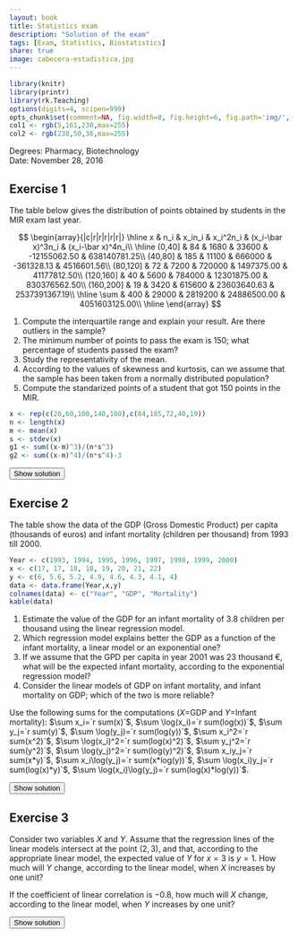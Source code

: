 ```yaml
---
layout: book
title: Statistics exam
description: "Solution of the exam"
tags: [Exam, Statistics, Biostatistics]
share: true
image: cabecera-estadistica.jpg
---
```


```r
library(knitr)
library(printr)
library(rk.Teaching)
options(digits=4, scipen=999)
opts_chunk$set(comment=NA, fig.width=8, fig.height=6, fig.path='img/', fig.align="center", dev="svg", digits=4, echo=FALSE, warning=FALSE, message=FALSE)
col1 <- rgb(5,161,230,max=255)
col2 <- rgb(238,50,36,max=255)
```

Degrees: Pharmacy, Biotechnology  
Date: November 28, 2016 

## Exercise 1
The table below gives the distribution of points obtained by students in the MIR exam last year.

$$
\begin{array}{|c|r|r|r|r|r|}
\hline
x & n_i & x_in_i & x_i^2n_i & (x_i-\bar x)^3n_i & (x_i-\bar x)^4n_i\\
\hline
(0,40] & 84 & 1680 & 33600 & -12155062.50 & 638140781.25\\
(40,80] & 185 & 11100 & 666000 & -361328.13 & 4516601.56\\
(80,120] & 72 & 7200 & 720000 & 1497375.00 & 41177812.50\\
(120,160] & 40 & 5600 & 784000 & 12301875.00 & 830376562.50\\
(160,200] & 19 & 3420 & 615600 & 23603640.63 & 2537391367.19\\
\hline
\sum & 400 & 29000 & 2819200 & 24886500.00 & 4051603125.00\\
\hline
\end{array}
$$

1. Compute the interquartile range and explain your result. Are there outliers in the sample?
2. The minimum number of points to pass the exam is 150; what percentage of students passed the exam?
3. Study the representativity of the mean.
4. According to the values of skewness and kurtosis, can we assume that the sample has been taken from a normally distributed population?
5. Compute the standarized points of a student that got 150 points in the MIR.

```r
x <- rep(c(20,60,100,140,180),c(84,185,72,40,19))
n <- length(x)
m <- mean(x)
s <- stdev(x)
g1 <- sum((x-m)^3)/(n*s^3)
g2 <- sum((x-m)^4)/(n*s^4)-3
```

<div><button class="solution">Show solution</button></div>
<div id="solution" style="display: none">
1. $Q_1=43.48$ points, $Q_3=97.78$ points and $IQR=54.3$ points.<br/>
Fences: $F_1=-37.97$ points and $F_2=179.23$ points. Thus, there are outliers. <br/>
2. $F_{150}=0.925$, so the percentage of students that passed the exam is $7.5\%$. <br/>
3. $\bar x=`r m`$ points, $s^2=`r variance(x)`$ points², $s=`r s`$ points, $cv=`r cv(x)`$. As the coefficient of variation is greater than 0.5 but not too much there is a moderate variability and the mean is moderately representative.<br/>
4. $g_1=`r g1`$, so the distribution is right-skewed. $g_2=`r g2`$, so the distribution is a little bit more peaked than a bell curve (leptokurtic). As $g_1$ and $g_2$ are between -2 and 2 we can assume that the sample has been taken from a normaly distributed population. <br/>
5. $z(150)=1.83$.
</div>

## Exercise 2
The table show the data of the GDP (Gross Domestic Product) per capita (thousands of euros) and infant mortality
(children per thousand) from 1993 till 2000.
```r
Year <- c(1993, 1994, 1995, 1996, 1997, 1998, 1999, 2000)
x <- c(17, 17, 18, 18, 19, 20, 21, 22)
y <- c(6, 5.6, 5.2, 4.9, 4.6, 4.3, 4.1, 4)
data <- data.frame(Year,x,y)
colnames(data) <- c("Year", "GDP", "Mortality")
kable(data)
```

1. Estimate the value of the GDP for an infant mortality of 3.8 children per thousand using the linear regression model.
2. Which regression model explains better the GDP as a function of the infant mortality, a linear model or an exponential one?
3. If we assume that the GPD per capita in year 2001 was 23 thousand €, what will be the expected infant mortality, according to the exponential regression model?
4. Consider the linear models of GDP on infant mortality, and infant mortality on GDP; which of the two is more reliable?

Use the following sums for the computations ($X$=GDP and $Y$=Infant mortality):
$\sum x_i=`r sum(x)`$, $\sum \log(x_i)=`r sum(log(x))`$, $\sum y_j=`r sum(y)`$, $\sum \log(y_j)=`r sum(log(y))`$,
$\sum x_i^2=`r sum(x^2)`$, $\sum \log(x_i)^2=`r sum(log(x)^2)`$, $\sum y_j^2=`r sum(y^2)`$, $\sum \log(y_j)^2=`r sum(log(y)^2)`$,
$\sum x_iy_j=`r sum(x*y)`$, $\sum x_i\log(y_j)=`r sum(x*log(y))`$, $\sum \log(x_i)y_j=`r sum(log(x)*y)`$, $\sum \log(x_i)\log(y_j)=`r sum(log(x)*log(y))`$.

<div><button class="solution">Show solution</button></div>
<div id="solution" style="display: none">
```r
m <- lm(x~y)
c <- coefficients(m)
```
1. Linear model of GDF on infant mortality: <br/>
$\bar x=`r mean(x)`$ 10³€, $s_x^2=`r variance(x)`$ 10⁶€. <br/>
$\bar y=`r mean(y)`$ children per thousand, $s_y^2=`r variance(y)`$ (children per thousan)². <br/>
$s_{xy}=`r covariance(x,y)`$ 10³€⋅children per thousand. <br/>
Regression line of GDP on infant mortality: $x=`r c[1]` + `r c[2]`y$. <br/>
$x(3.8) =`r c[1]+c[2]*3.8`$. <br/>
```r
z <- log(x)
m2 <- lm(z~y)
```
2. $\overline{\log(x)}=`r mean(z)`$ log(10³€), $s_{\log(x)}^2=`r variance(z)`$ log(10³€)². <br/>
$s_{\log(x)y}=`r covariance(z,y)`$ log(10³€)•children per thousand. <br/>
Linear coefficient of determination of GDP on infant mortality $r^2=`r summary(m)$r.squared`$. <br/>
Exponential coefficient of determination of GDP on infant mortality $r^2=`r summary(m2)$r.squared`$. <br/>
Thus, the exponential model explains a little bit better the relation between the GDP and the infant mortality. <br/>
```r
z <- log(y)
m2 <- lm(z~x)
c <- coefficients(m2)
```
3. $\overline{\log(y)}=`r mean(z)`$ log(children per thousand), $s_{\log(y)}^2=`r variance(z)`$ log(children per thousand)². <br/>
$s_{x\log(y)}=`r covariance(x,z)`$ 10³€⋅log(children per thousand). <br/>
Exponential model of infant mortality on GDP: $y=e^{`r c[1]` + `r c[2]`x}$. <br/>
$y(23)=`r exp(c[1]+c[2]*23)`$.<br/>
4. The reliability of both models is the same as they have the same coefficient of determination. 
</div>

## Exercise 3
Consider two variables $X$ and $Y$. Assume that the regression lines of the linear models intersect at the point $(2,3)$, and that, according to the appropriate linear model, the expected value of $Y$ for $x=3$ is $y=1$. How much will $Y$ change, according to the linear model, when $X$ increases by one unit?

If the coefficient of linear correlation is $-0.8$, how much will $X$ change, according to the linear model, when $Y$ increases by one unit?

<div><button class="solution">Show solution</button></div>
<div id="solution" style="display: none">
$\bar x=2$ and $\bar y=3$. <br/>
$b_{yx}=-2$, so $Y$ decreases 2 units when $X$ increases by one unit. <br/>
$b_{xy}=-0.32$, so $X$ decreases 0.32 units when $Y$ increases by one unit. <br/>
</div>

